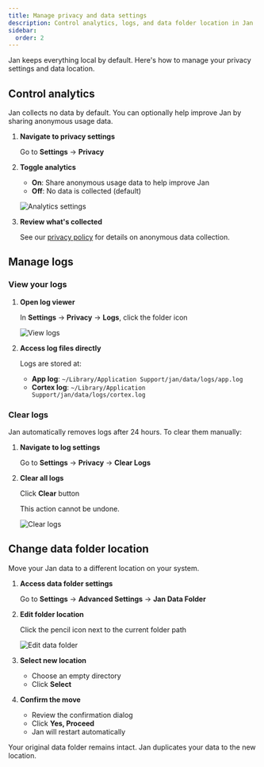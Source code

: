 ```yaml
---
title: Manage privacy and data settings
description: Control analytics, logs, and data folder location in Jan
sidebar:
  order: 2
---
```



Jan keeps everything local by default. Here's how to manage your privacy settings and data location.

## Control analytics

Jan collects no data by default. You can optionally help improve Jan by sharing anonymous usage data.

<Steps>

1. **Navigate to privacy settings**

   Go to **Settings** → **Privacy**

2. **Toggle analytics**

   - **On**: Share anonymous usage data to help improve Jan
   - **Off**: No data is collected (default)

   ![Analytics settings](/images/docs/settings-07.png)

3. **Review what's collected**

   See our [privacy policy](/reference/privacy/) for details on anonymous data collection.

</Steps>

## Manage logs

### View your logs

<Steps>

1. **Open log viewer**

   In **Settings** → **Privacy** → **Logs**, click the folder icon

   ![View logs](/images/docs/settings-08.png)

2. **Access log files directly**

   Logs are stored at:
   - **App log**: `~/Library/Application Support/jan/data/logs/app.log`
   - **Cortex log**: `~/Library/Application Support/jan/data/logs/cortex.log`

</Steps>

### Clear logs

Jan automatically removes logs after 24 hours. To clear them manually:

<Steps>

1. **Navigate to log settings**

   Go to **Settings** → **Privacy** → **Clear Logs**

2. **Clear all logs**

   Click **Clear** button

   <Aside type="caution">
   This action cannot be undone.
   </Aside>

   ![Clear logs](/images/docs/settings-09.png)

</Steps>

## Change data folder location

Move your Jan data to a different location on your system.

<Steps>

1. **Access data folder settings**

   Go to **Settings** → **Advanced Settings** → **Jan Data Folder**

2. **Edit folder location**

   Click the pencil icon next to the current folder path

   ![Edit data folder](/images/docs/settings-12.png)

3. **Select new location**

   - Choose an empty directory
   - Click **Select**

4. **Confirm the move**

   - Review the confirmation dialog
   - Click **Yes, Proceed**
   - Jan will restart automatically

</Steps>

<Aside type="note">
Your original data folder remains intact. Jan duplicates your data to the new location.
</Aside>